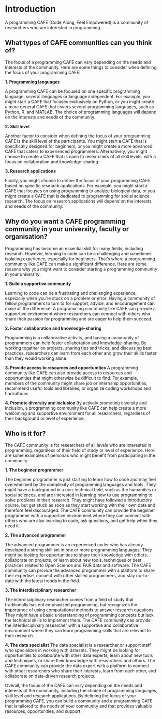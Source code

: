 # Introduction

A programming CAFE (Code Along, Feel Empowered) is a community of researchers who are interested in programming. 

## What types of CAFE communities can you think of?

The focus of a programming CAFE can vary depending on the needs and interests of the community. Here are some things to consider when defining the focus of your programming CAFE:

**1. Programming languages**

A programming CAFE can be focused on one specific programming language, several languages or language independent. For example, you might start a CAFE that focuses exclusively on Python, or you might create a more general CAFE that covers several programming languages, such as Python, R, and MATLAB. The choice of programming languages will depend on the interests and needs of the community.

**2. Skill level**

Another factor to consider when defining the focus of your programming CAFE is the skill level of the participants. You might start a CAFE that is specifically designed for beginners, or you might create a more advanced CAFE that caters to experienced programmers. Alternatively, you might choose to create a CAFE that is open to researchers of all skill levels, with a focus on collaboration and knowledge-sharing.

**3. Research applications**

Finally, you might choose to define the focus of your programming CAFE based on specific research applications. For example, you might start a CAFE that focuses on using programming to analyze biological data, or you might create a CAFE that is dedicated to programming for social science research. The focus on research applications will depend on the interests and needs of the community.

## Why do you want a CAFE programming community in your university, faculty or organisation?
Programming has become an essential skill for many fields, including research. However, learning to code can be a challenging and sometimes isolating experience, especially for beginners. That's where a programming community like CAFE can make a significant difference. Here are some reasons why you might want to consider starting a programming community in your university:

**1. Build a supportive community**

Learning to code can be a frustrating and challenging experience, especially when you're stuck on a problem or error. Having a community of fellow programmers to turn to for support, advice, and encouragement can make all the difference. A programming community like CAFE can provide a supportive environment where researchers can connect with others who share their passion for programming and are eager to help them succeed.

**2. Foster collaboration and knowledge-sharing**

Programming is a collaborative activity, and having a community of programmers can help foster collaboration and knowledge-sharing. By working together on projects, sharing tips and tricks, and discussing best practices, researchers can learn from each other and grow their skills faster than they would working alone.

**3. Provide access to resources and opportunities**
A programming community like CAFE can also provide access to resources and opportunities that might otherwise be difficult to find. For example, members of the community might share job or internship opportunities, recommend useful tools and libraries, or organize coding workshops and hackathons.

**4. Promote diversity and inclusion**
By actively promoting diversity and inclusion, a programming community like CAFE can help create a more welcoming and supportive environment for all researchers, regardless of their background or level of experience.

## Who is it for?
The CAFE community is for researchers of all levels who are interested in programming, regardless of their field of study or level of experience. Here are some examples of personas who might benefit from participating in the community:

**1. The beginner programmer**

The beginner programmer is just starting to learn how to code and may feel overwhelmed by the complexity of programming languages and tools. They might have a background in a non-technical field, such as the humanities or social sciences, and are interested in learning how to use programming to solve problems in their research. They might have followed a Introductory course, but get stuck as soon as they start working with their own data and therefore feel discouraged. The CAFE community can provide the beginner programmer with a supportive environment where they can connect with others who are also learning to code, ask questions, and get help when they need it.

**2. The advanced programmer**

The advanced programmer is an experienced coder who has already developed a strong skill set in one or more programming languages. They might be looking for opportunities to share their knowledge with others, collaborate on projects, or learn about new tools, techniques or best practices related to Open Science and FAIR data and software. The CAFE community can provide the advanced programmer with a platform to share their expertise, connect with other skilled programmers, and stay up-to-date with the latest trends in the field.

**3. The interdisciplinary researcher**

The interdisciplinary researcher comes from a field of study that traditionally has not emphasized programming, but recognizes the importance of using computational methods to answer research questions. They might have a basic understanding of programming concepts but lack the technical skills to implement them. The CAFE community can provide the interdisciplinary researcher with a supportive and collaborative environment where they can learn programming skills that are relevant to their research.

**4. The data specialist**
The data specialist is a researcher or support staff who specializes in working with datasets. They might be looking for opportunities to collaborate with other data experts, learn about new tools and techniques, or share their knowledge with researchers and others. The CAFE community can provide the data expert with a platform to connect with other researchers who share their interests, learn from each other, and collaborate on data-driven research projects.

Overall, the focus of the CAFE can vary depending on the needs and interests of the community, including the choice of programming languages, skill level and research applications. By defining the focus of your programming CAFE, you can build a community and a programming CAFE that is tailored to the needs of your community and that provides valuable resources, opportunities, and support.